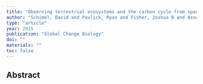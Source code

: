 ```yaml
---
title: "Observing terrestrial ecosystems and the carbon cycle from space"
author: "Schimel, David and Pavlick, Ryan and Fisher, Joshua B and Asner, Gregory P and Saatchi, Sassan and Townsend, Philip and Miller, Charles and Frankenberg, Christian and Hibbard, Kathy and Cox, Peter"
type: "article"
year: 2015
publication: "Global Change Biology"
doi: ""
materials: ""
toc: false
---
```


## Abstract

